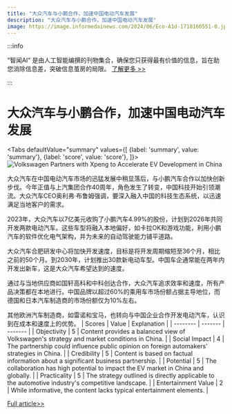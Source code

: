 ```yaml
---
title: "大众汽车与小鹏合作，加速中国电动汽车发展"
description: "大众汽车与小鹏合作，加速中国电动汽车发展"
image: https://image.informedainews.com/2024/06/Eco-A1d-1718160551-0.jpg
---
```



:::info

“智闻AI“ 是由人工智能编撰的刊物集合，确保您只获得最有价值的信息，旨在助您消除信息差，突破信息茧房的局限。  [了解更多 >>](/zh-Hans/docs/guides)

:::

# 大众汽车与小鹏合作，加速中国电动汽车发展


<Tabs
	defaultValue="summary"
	values={[
	{label: 'summary', value: 'summary'},
	{label: 'score', value: 'score'},
]}>
<TabItem value="summary">
<img
  src="https://image.informedainews.com/2024/06/Eco-A1d-1718160551-0.jpg"
  alt="Volkswagen Partners with Xpeng to Accelerate EV Development in China"
/>



大众汽车在中国电动汽车市场的迅猛发展中稍显落后，与小鹏汽车合作以加快创新步伐。今年正值与上汽集团合作40周年，角色发生了转变，中国科技开始引领潮流。大众汽车CEO奥利弗·布鲁姆强调，要深入融入中国的科技生态系统，以迅速满足当地客户的需求。

2023年，大众汽车以7亿美元收购了小鹏汽车4.99%的股份，计划到2026年共同开发两款电动汽车。这些车型将融入本地偏好，如卡拉OK和游戏功能，利用小鹏汽车的软件优化电气架构，并为未来的自动驾驶能力铺平道路。

大众汽车合肥研发中心将加快开发速度，目标是将开发周期缩短至36个月，相比之前的50个月。到2030年，计划推出30款新电动车型。中国车企通常能在两年内开发出新车，这是大众汽车希望达到的速度。

通过与当地供应商如国轩高科和中科创达合作，大众汽车追求效率和速度，所有产品决策都在本地进行。中国品牌以超过60%的乘用车市场份额占据主导地位，而德国和日本汽车制造商的市场份额仅为10%左右。

其他欧洲汽车制造商，如雷诺和宝马，也转向与中国企业合作开发电动汽车，认识到在成本和速度上的优势。
</TabItem>
<TabItem value="score">
	| Scores     | Value   | Explanation |
	| -------- | ------- | ------- |
	| Objectivity  | 5    | Content provides a balanced view of Volkswagen's strategy and market conditions in China.    |
	| Social Impact | 4     | The partnership could influence public opinion on foreign automakers' strategies in China.    |
	| Credibility    | 5    | Content is based on factual information about a significant business partnership.    |
	| Potential    | 5    | The collaboration has high potential to impact the EV market in China and globally.    |
	| Practicality    | 5    | The strategy outlined is directly applicable to the automotive industry's competitive landscape.    |
	| Entertainment Value    | 2    | While informative, the content lacks typical entertainment elements.    |
</TabItem>
</Tabs>

[Full article>>](https://asia.nikkei.com/Business/Automobiles/Electric-vehicles/Volkswagen-leans-on-Xpeng-to-mount-EV-comeback-in-China2)
